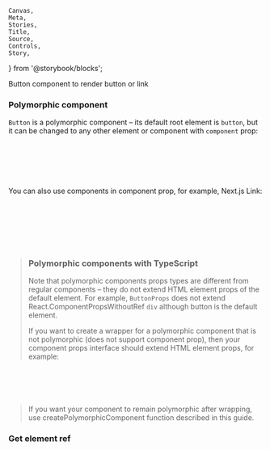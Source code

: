 	Canvas,
	Meta,
	Stories,
	Title,
	Source,
	Controls,
	Story,
} from '@storybook/blocks';

<Meta of={ButtonStories} />

<Title>Button</Title>

Button component to render button or link

<Canvas of={ButtonStories.Usage} withToolbar />

<Controls of={ButtonStories.Usage} />

<Stories />

### Polymorphic component

`Button` is a polymorphic component – its default root element is `button`, but it can be changed to any other element or component with `component` prop:

```js
import { Button } from '@mantine/core';

function Demo() {
	return <Button component='a' />;
}
```

You can also use components in component prop, for example, Next.js Link:

```js
import Link from 'next/link';
import { Button } from '@mantine/core';

function Demo() {
	return <Button component={Link} href='/' />;
}
```

> ### Polymorphic components with TypeScript
>
> Note that polymorphic components props types are different from regular components – they do not extend
> HTML element props of the default element. For example, `ButtonProps` does not extend
> React.ComponentPropsWithoutRef `div` although button is the default element.
>
> If you want to create a wrapper for a polymorphic component that is not polymorphic (does not support component prop), then your component props interface should extend HTML element props, for example:

```js
import type { ButtonProps, ElementProps } from '@mantine/core';

interface MyButtonProps extends ButtonProps,
  ElementProps<'a', keyof ButtonProps> {}
```

> If you want your component to remain polymorphic after wrapping, use createPolymorphicComponent function described in this guide.

### Get element ref

```js
import { useRef } from 'react';
import { Button } from '@mantine/core';

function Demo() {
	const ref = useRef < HTMLButtonElement > null;
	return <Button ref={ref} />;
}
```
